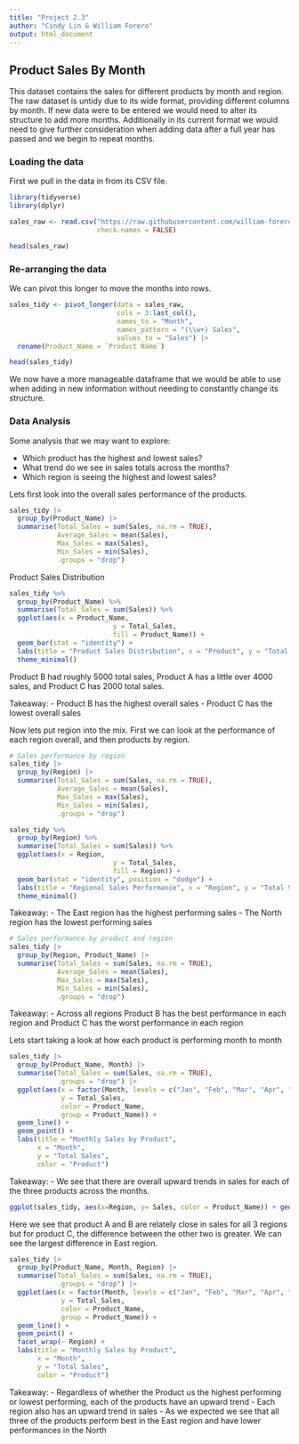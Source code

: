 ```yaml
---
title: "Project 2.3"
author: "Cindy Lin & William Forero"
output: html_document
---
```

## Product Sales By Month

This dataset contains the sales for different products by month and region. The raw dataset is untidy due to its wide format, providing different columns by month. If new data were to be entered we would need to alter its structure to add more months. Additionally in its current format we would need to give further consideration when adding data after a full year has passed and we begin to repeat months. 

### Loading the data

First we pull in the data in from its CSV file. 
```r
library(tidyverse)
library(dplyr)

sales_raw <- read.csv("https://raw.githubusercontent.com/william-forero/Data-607/refs/heads/main/product_sales_by_month.csv", 
                      check.names = FALSE)

head(sales_raw)
```

### Re-arranging the data

We can pivot this longer to move the months into rows. 

```r
sales_tidy <- pivot_longer(data = sales_raw,
                           cols = 3:last_col(),
                           names_to = "Month",
                           names_pattern = "(\\w+) Sales",
                           values_to = "Sales") |>
  rename(Product_Name = `Product Name`)

head(sales_tidy)
```

We now have a more manageable dataframe that we would be able to use when adding in new information without needing to constantly change its structure.

### Data Analysis

Some analysis that we may want to explore:

- Which product has the highest and lowest sales?
- What trend do we see in sales totals across the months?
- Which region is seeing the highest and lowest sales?

Lets first look into the overall sales performance of the products.

```r

sales_tidy |>
  group_by(Product_Name) |>
  summarise(Total_Sales = sum(Sales, na.rm = TRUE),
            Average_Sales = mean(Sales),
            Max_Sales = max(Sales),
            Min_Sales = min(Sales),
            .groups = "drop") 
```

Product Sales Distribution
```r
sales_tidy %>%
  group_by(Product_Name) %>%
  summarise(Total_Sales = sum(Sales)) %>%
  ggplot(aes(x = Product_Name, 
                          y = Total_Sales, 
                          fill = Product_Name)) +
  geom_bar(stat = "identity") +
  labs(title = "Product Sales Distribution", x = "Product", y = "Total Sales") +
  theme_minimal()

```
Product B had roughly 5000 total sales, Product A has a little over 4000 sales, and Product C has 2000 total sales.

Takeaway:
- Product B has the highest overall sales
- Product C has the lowest overall sales

Now lets put region into the mix. First we can look at the performance of each region overall, and then products by region. 

```r

# Sales performance by region
sales_tidy |>
  group_by(Region) |>
  summarise(Total_Sales = sum(Sales, na.rm = TRUE),
            Average_Sales = mean(Sales),
            Max_Sales = max(Sales),
            Min_Sales = min(Sales),
            .groups = "drop") 
```

```r
sales_tidy %>%
  group_by(Region) %>%
  summarise(Total_Sales = sum(Sales)) %>%
  ggplot(aes(x = Region, 
                          y = Total_Sales, 
                          fill = Region)) +
  geom_bar(stat = "identity", position = "dodge") +
  labs(title = "Regional Sales Performance", x = "Region", y = "Total Sales") +
  theme_minimal()
```

Takeaway:
- The East region has the highest performing sales
- The North region has the lowest performing sales

```r
# Sales performance by product and region
sales_tidy |>
  group_by(Region, Product_Name) |>
  summarise(Total_Sales = sum(Sales, na.rm = TRUE),
            Average_Sales = mean(Sales),
            Max_Sales = max(Sales),
            Min_Sales = min(Sales),
            .groups = "drop") 
```

Takeaway:
- Across all regions Product B has the best performance in each region and Product C has the worst performance in each region

Lets start taking a look at how each product is performing month to month

```r
sales_tidy |>
  group_by(Product_Name, Month) |>
  summarise(Total_Sales = sum(Sales, na.rm = TRUE), 
            .groups = "drop") |>
  ggplot(aes(x = factor(Month, levels = c("Jan", "Feb", "Mar", "Apr", "May", "Jun")), 
             y = Total_Sales,
             color = Product_Name,
             group = Product_Name)) +
  geom_line() +
  geom_point() +
  labs(title = "Monthly Sales by Product",
       x = "Month",
       y = "Total Sales",
       color = "Product")
```
Takeaway:
- We see that there are overall upward trends in sales for each of the three products across the months.


```r
ggplot(sales_tidy, aes(x=Region, y= Sales, color = Product_Name)) + geom_point(postion = "jitter")
```
Here we see that product A and B are relately close in sales for all 3 regions but for product C, the difference between the other two is greater. We can see the largest difference in East region. 


```r
sales_tidy |>
  group_by(Product_Name, Month, Region) |>
  summarise(Total_Sales = sum(Sales, na.rm = TRUE), 
            .groups = "drop") |>
  ggplot(aes(x = factor(Month, levels = c("Jan", "Feb", "Mar", "Apr", "May", "Jun")), 
             y = Total_Sales,
             color = Product_Name,
             group = Product_Name)) +
  geom_line() +
  geom_point() +
  facet_wrap(~ Region) +
  labs(title = "Monthly Sales by Product",
       x = "Month",
       y = "Total Sales",
       color = "Product")
```

Takeaway:
- Regardless of whether the Product us the highest performing or lowest performing, each of the products have an upward trend
- Each region also has an upward trend in sales
- As we expected we see that all three of the products perform best in the East region and have lower performances in the North